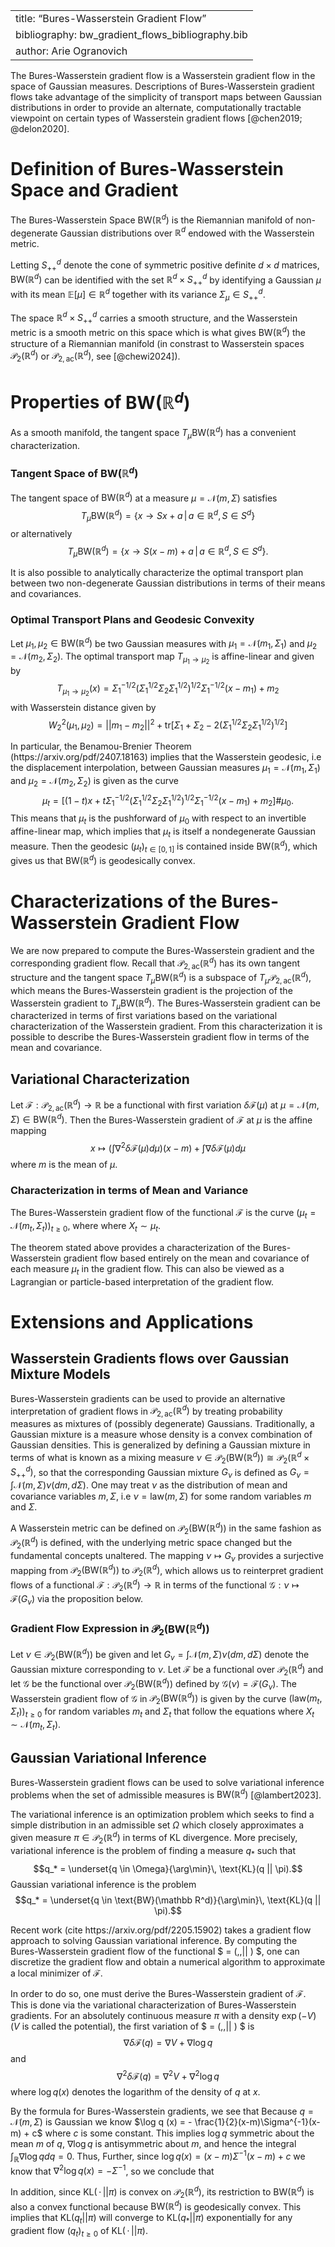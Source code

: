 \usepackage{amsmath}
\usepackage{amsfonts}
\newcommand{\R}{\mathbb R}
\newcommand{\Z}{\mathbb Z}
\newcommand{\N}{\mathbb N}
\newcommand{\Q}{\mathbb Q}
\newcommand{\C}{\mathbb C}
\newcommand{\E}{\mathbb E}
\newcommand{\T}{\mathbb T}
\newcommand{\BW}{\text{BW}(\R^d)}
\newcommand{\Wass}{\mathcal{P}_2(\R^d)}
\newcommand{\WassAC}{\mathcal{P}_{2,\text{ac}}(\R^d)}

---
title: "Bures-Wasserstein Gradient Flow"
bibliography: bw_gradient_flows_bibliography.bib
author: Arie Ogranovich
---

The Bures-Wasserstein gradient flow is a Wasserstein gradient flow in the space of Gaussian measures. Descriptions of Bures-Wasserstein gradient flows take advantage of the simplicity of transport maps between Gaussian distributions in order to provide an alternate, computationally tractable viewpoint on certain types of Wasserstein gradient flows [@chen2019; @delon2020].

# Definition of Bures-Wasserstein Space and Gradient

The Bures-Wasserstein Space $\text{BW}(\mathbb R^d)$ is the Riemannian manifold of non-degenerate Gaussian distributions over $\mathbb R^d$ endowed with the Wasserstein metric.

Letting $S^d_{++}$ denote the cone of symmetric positive definite $d \times d$ matrices, $\text{BW}(\mathbb R^d)$ can be identified with the set $\mathbb R^d \times S^d_{++}$ by identifying a Gaussian $\mu$ with its mean $\mathbb E[\mu] \in \mathbb R^d$ together with its variance $\Sigma_{\mu} \in S^d_{++}$.

The space $\mathbb R^d \times S^d_{++}$ carries a smooth structure, and the Wasserstein metric is a smooth metric on this space which is what gives $\text{BW}(\mathbb R^d)$ the structure of a Riemannian manifold (in constrast to Wasserstein spaces $\mathcal{P}_2(\mathbb R^d)$ or $\mathcal{P}_{2,\text{ac}}(\mathbb R^d)$, see [@chewi2024]).

# Properties of $\text{BW}(\mathbb R^d)$

As a smooth manifold, the tangent space $T_{\mu}\text{BW}(\mathbb R^d)$ has a convenient characterization.

### Tangent Space of $\text{BW}(\mathbb R^d)$

The tangent space of $\text{BW}(\mathbb R^d)$ at a measure $\mu = \mathcal{N}(m,\Sigma)$ satisfies $$T_{\mu}\text{BW}(\mathbb R^d)= \big\{x \rightarrow Sx+a \,\big|\, a \in \mathbb R^d, S \in S^d\big\}$$ or alternatively $$T_{\mu}\text{BW}(\mathbb R^d)= \big\{x \rightarrow S(x-m)+a \,\big|\, a \in \mathbb R^d, S \in S^d\big\}.$$

It is also possible to analytically characterize the optimal transport plan between two non-degenerate Gaussian distributions in terms of their means and covariances.

### Optimal Transport Plans and Geodesic Convexity

Let $\mu_1, \mu_2 \in \text{BW}(\mathbb R^d)$ be two Gaussian measures with $\mu_1 = \mathcal{N}(m_1, \Sigma_1)$ and $\mu_2 = \mathcal{N}(m_2, \Sigma_2)$. The optimal transport map $T_{\mu_1 \rightarrow \mu_2}$ is affine-linear and given by $$T_{\mu_1 \rightarrow \mu_2}(x) = \Sigma_1^{-1/2} \Big( \Sigma_1^{1/2} \Sigma_2 \Sigma_1^{1/2} \Big)^{1/2} \Sigma_1^{-1/2} (x-m_1) + m_2$$ with Wasserstein distance given by $$W_2^2(\mu_1,\mu_2) = ||m_1-m_2||^2 + \text{tr}\Big[ \Sigma_1 + \Sigma_2 - 2 \big( \Sigma_1^{1/2} \Sigma_2 \Sigma_1^{1/2} \big)^{1/2} \Big]$$

In particular, the Benamou-Brenier Theorem (https://arxiv.org/pdf/2407.18163) implies that the Wasserstein geodesic, i.e the displacement interpolation, between Gaussian measures $\mu_1 = \mathcal{N}(m_1, \Sigma_1)$ and $\mu_2 = \mathcal{N}(m_2, \Sigma_2)$ is given as the curve $$\mu_t = \Big[(1-t) x + t\Sigma_1^{-1/2} \Big( \Sigma_1^{1/2} \Sigma_2 \Sigma_1^{1/2} \Big)^{1/2} \Sigma_1^{-1/2} (x-m_1) + m_2\Big]\#\mu_0.$$ This means that $\mu_t$ is the pushforward of $\mu_0$ with respect to an invertible affine-linear map, which implies that $\mu_t$ is itself a nondegenerate Gaussian measure. Then the geodesic $(\mu_t)_{t\in [0,1]}$ is contained inside $\text{BW}(\mathbb R^d)$, which gives us that $\text{BW}(\mathbb R^d)$ is geodesically convex.

# Characterizations of the Bures-Wasserstein Gradient Flow

We are now prepared to compute the Bures-Wasserstein gradient and the corresponding gradient flow. Recall that $\mathcal{P}_{2,\text{ac}}(\mathbb R^d)$ has its own tangent structure and the tangent space $T_{\mu}\text{BW}(\mathbb R^d)$ is a subspace of $T_{\mu}\mathcal{P}_{2,\text{ac}}(\mathbb R^d)$, which means the Bures-Wasserstein gradient is the projection of the Wasserstein gradient to $T_{\mu}\text{BW}(\mathbb R^d)$. The Bures-Wasserstein gradient can be characterized in terms of first variations based on the variational characterization of the Wasserstein gradient. From this characterization it is possible to describe the Bures-Wasserstein gradient flow in terms of the mean and covariance.

## Variational Characterization

Let $\mathcal{F} : \mathcal{P}_{2,\text{ac}}(\mathbb R^d)\rightarrow \mathbb R$ be a functional with first variation $\delta \mathcal{F}(\mu)$ at $\mu = \mathcal{N}(m,\Sigma) \in \text{BW}(\mathbb R^d)$. Then the Bures-Wasserstein gradient of $\mathcal{F}$ at $\mu$ is the affine mapping $$x \mapsto \bigg( \int\nabla^2  \delta \mathcal{F}(\mu) d\mu\bigg)(x-m) + \int\nabla  \delta \mathcal{F}(\mu) d\mu$$ where $m$ is the mean of $\mu$.

### Characterization in terms of Mean and Variance

The Bures-Wasserstein gradient flow of the functional $\mathcal{F}$ is the curve $(\mu_t=\mathcal{N}(m_t,\Sigma_t))_{t \geq 0}$, where \begin{align*}
        \dot{m}_t &= - \mathbb E\nabla  \delta \mathcal{F}(\mu_t) (X_t)\\
        \dot{\Sigma}_t &= -\mathbb E\nabla^2  \delta \mathcal{F}(\mu_t) (X_t)\Sigma_t - \Sigma_t \mathbb E\nabla^2  \delta \mathcal{F}(\mu_t) (X_t)
\end{align*} where $X_t \sim \mu_t$.

The theorem stated above provides a characterization of the Bures-Wasserstein gradient flow based entirely on the mean and covariance of each measure $\mu_t$ in the gradient flow. This can also be viewed as a Lagrangian or particle-based interpretation of the gradient flow.

# Extensions and Applications

## Wasserstein Gradients flows over Gaussian Mixture Models

Bures-Wasserstein gradients can be used to provide an alternative interpretation of gradient flows in $\mathcal{P}_{2,\text{ac}}(\mathbb R^d)$ by treating probability measures as mixtures of (possibly degenerate) Gaussians. Traditionally, a Gaussian mixture is a measure whose density is a convex combination of Gaussian densities. This is generalized by defining a Gaussian mixture in terms of what is known as a mixing measure $\nu \in \mathcal{P}_2(\text{BW}(\mathbb R^d)) \cong \mathcal{P}_2(\mathbb R^d \times S^d_{++})$, so that the corresponding Gaussian mixture $G_{\nu}$ is defined as $G_{\nu} = \int \mathcal{N}(m,\Sigma) \nu(dm, d\Sigma)$. One may treat $\nu$ as the distribution of mean and covariance variables $m, \Sigma$, i.e $\nu = \text{law}(m,\Sigma)$ for some random variables $m$ and $\Sigma$.

A Wasserstein metric can be defined on $\mathcal{P}_2(\text{BW}(\mathbb R^d))$ in the same fashion as $\mathcal{P}_2(\mathbb R^d)$ is defined, with the underlying metric space changed but the fundamental concepts unaltered. The mapping $\nu \mapsto G_{\nu}$ provides a surjective mapping from $\mathcal{P}_2(\text{BW}(\mathbb R^d))$ to $\mathcal{P}_2(\mathbb R^d)$, which allows us to reinterpret gradient flows of a functional $\mathcal{F} : \mathcal{P}_2(\mathbb R^d)\rightarrow \mathbb R$ in terms of the functional $\mathcal{G}: \nu \mapsto \mathcal{F}(G_{\nu})$ via the proposition below.

### Gradient Flow Expression in $\mathcal{P}_2(\text{BW}(\mathbb R^d))$

Let $\nu \in \mathcal{P}_2(\text{BW}(\mathbb R^d))$ be given and let $G_{\nu} = \int \mathcal{N}(m,\Sigma) \nu(dm, d\Sigma)$ denote the Gaussian mixture corresponding to $\nu$. Let $\mathcal{F}$ be a functional over $\mathcal{P}_2(\mathbb R^d)$ and let $\mathcal{G}$ be the functional over $\mathcal{P}_2(\text{BW}(\mathbb R^d))$ defined by $\mathcal{G}(\nu) = \mathcal{F}(G_{\nu})$. The Wasserstein gradient flow of $\mathcal{G}$ in $\mathcal{P}_2(\text{BW}(\mathbb R^d))$ is given by the curve $(\text{law}(m_t,\Sigma_t))_{t \geq 0}$ for random variables $m_t$ and $\Sigma_t$ that follow the equations \begin{align*}
        \dot{m}_t &= - \mathbb E\nabla  \delta \mathcal{F}(G_t) (X_t)\\
        \dot{\Sigma}_t &= -\mathbb E\nabla^2  \delta \mathcal{F}(G_t) (X_t)\Sigma_t - \Sigma_t \mathbb E\nabla^2  \delta \mathcal{F}(G_t) (X_t)
\end{align*} where $X_t \sim \mathcal{N}(m_t,\Sigma_t)$.

## Gaussian Variational Inference

Bures-Wasserstein gradient flows can be used to solve variational inference problems when the set of admissible measures is $\text{BW}(\mathbb R^d)$ [@lambert2023].

The variational inference is an optimization problem which seeks to find a simple distribution in an admissible set $\Omega$ which closely approximates a given measure $\pi \in \mathcal{P}_2(\mathbb R^d)$ in terms of KL divergence. More precisely, variational inference is the problem of finding a measure $q_*$ such that $$q_* = \underset{q \in \Omega}{\arg\min}\, \text{KL}(q || \pi).$$ Gaussian variational inference is the problem $$q_* = \underset{q \in \text{BW}(\mathbb R^d)}{\arg\min}\, \text{KL}(q || \pi).$$

Recent work (cite https://arxiv.org/pdf/2205.15902) takes a gradient flow approach to solving Gaussian variational inference. By computing the Bures-Wasserstein gradient flow of the functional \$\mathcal{F} = \text{KL}(,\cdot,\|\| \pi) \$, one can discretize the gradient flow and obtain a numerical algorithm to approximate a local minimizer of $\mathcal{F}$.

In order to do so, one must derive the Bures-Wasserstein gradient of $\mathcal{F}$. This is done via the variational characterization of Bures-Wasserstein gradients. For an absolutely continuous measure $\pi$ with a density $\exp(-V)$ ($V$ is called the potential), the first variation of \$\mathcal{F} = \text{KL}(,\cdot,\|\| \pi) \$ is $$\nabla\delta\mathcal{F}(q) = \nabla V + \nabla \log q$$ and $$\nabla^2\delta\mathcal{F}(q) = \nabla^2 V + \nabla^2 \log q$$ where $\log q(x)$ denotes the logarithm of the density of $q$ at $x$.

By the formula for Bures-Wasserstein gradients, we see that \begin{align*}      \nabla_{\text{BW}}\mathcal{F}(q)(x) &= \bigg( \int \big( \nabla^2 V + \nabla^2 \log q \big) dq \bigg) (x-m_q) + \int \big( \nabla V + \nabla \log q \big) dq\\
    &= \bigg( \int \big( \nabla^2 V + \nabla^2 \log q \big) dq \bigg) (x-m_q) + \int \nabla V dq + \int \nabla \log q dq.
\end{align*} Because $q = \mathcal{N}(m,\Sigma)$ is Gaussian we know $\log q (x) = - \frac{1}{2}(x-m)\Sigma^{-1}(x-m) + c$ where $c$ is some constant. This implies $\log q$ symmetric about the mean $m$ of $q$, $\nabla \log q$ is antisymmetric about $m$, and hence the integral $\int_{\mathbb R} \nabla \log q dq = 0$. Thus, \begin{align*}                 
\nabla_{\text{BW}}\mathcal{F}(q)(x) &= \bigg( \int \big( \nabla^2 V + \nabla^2 \log q \big) dq \bigg) (x-m_q) + \int \nabla V dq.
\end{align*} Further, since $\log q (x) = (x-m)\Sigma^{-1}(x-m) + c$ we know that $\nabla^2 \log q (x) = -\Sigma^{-1}$, so we conclude that \begin{align*}                 
\nabla_{\text{BW}}\mathcal{F}(q)(x) &= \bigg( \int \nabla^2 V dq - \Sigma^{-1} \bigg) (x-m_q) + \int \nabla V dq.
\end{align*}

In addition, since $\text{KL}(\,\cdot\,|| \pi)$ is convex on $\mathcal{P}_2(\mathbb R^d)$, its restriction to $\text{BW}(\mathbb R^d)$ is also a convex functional because $\text{BW}(\mathbb R^d)$ is geodesically convex. This implies that $\text{KL}(q_t|| \pi)$ will converge to $\text{KL}(q_*|| \pi)$ exponentially for any gradient flow $(q_t)_{t\geq 0}$ of $\text{KL}(\,\cdot\,|| \pi)$.
